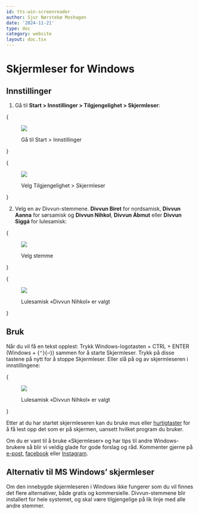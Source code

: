 ```yaml
---
id: tts-win-screenreader
author: Sjur Nørstebø Moshagen
date: '2024-11-21'
type: doc
category: website
layout: doc.tsx
---
```


# Skjermleser for Windows

## Innstillinger

1. Gå til **Start > Innstillinger > Tilgjengelighet > Skjermleser**:

{<figure>
  <img src="/static/images/doc/tts/win-start-sysprefs.png" />
  <figcaption>Gå til Start &gt; Innstillinger</figcaption>
</figure>}

{<figure>
  <img src="/static/images/doc/tts/win-sysprefs-screenreader.png" />
  <figcaption>Velg Tilgjengelighet &gt; Skjermleser</figcaption>
</figure>}

2. Velg en av Divvun-stemmene. **Divvun Biret** for nordsamisk, **Divvun Aanna** for sørsamisk og **Divvun Nihkol**, **Divvun Ábmut** eller **Divvun Siggá** for lulesamisk:

{<figure>
  <img src="/static/images/doc/tts/win-screenreader-voiceselect.png" />
  <figcaption>Velg stemme</figcaption>
</figure>}

{<figure>
  <img src="/static/images/doc/tts/win-screenreader-nihkol.png" />
  <figcaption>Lulesamisk «Divvun Nihkol» er valgt</figcaption>
</figure>}

## Bruk

Når du vil få en tekst opplest: Trykk Windows-logotasten + CTRL + ENTER (Windows + {<kbd>⌃</kbd>}{<kbd>⏎</kbd>}) sammen for å starte Skjermleser. Trykk på disse tastene på nytt for å stoppe Skjermleser. Eller slå på og av skjermleseren i innstillingene:

{<figure>
  <img src="/static/images/doc/tts/win-screenreader-on.png" />
  <figcaption>Lulesamisk «Divvun Nihkol» er valgt</figcaption>
</figure>}

Etter at du har startet skjermleseren kan du bruke mus eller [hurtigtaster](https://support.microsoft.com/en-us/windows/chapter-4-reading-text-8054c6cd-dccf-5070-e405-953f036e4a15#WindowsVersion=Windows_11) for å få lest opp det som er på skjermen, uansett hvilket program du bruker.

Om du er vant til å bruke «Skjermleser» og har tips til andre Windows-brukere så blir vi veldig glade for gode forslag og råd. Kommenter gjerne på [e-post](feedback@divvun.no), [facebook](https://facebook.com/Divvun) eller [Instagram](https://www.instagram.com/divvun.no/).

## Alternativ til MS Windows’ skjermleser

Om den innebygde skjermleseren i Windows ikke fungerer som du vil finnes det flere alternativer, både gratis og kommersielle. Divvun-stemmene blir installert for hele systemet, og skal være tilgjengelige på lik linje med alle andre stemmer.
